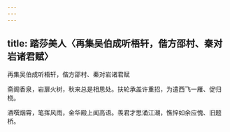 ```yaml
---
---
---
```

title: 踏莎美人〈再集吴伯成听梧轩，偕方邵村、秦对岩诸君赋〉
---



再集吴伯成听梧轩，偕方邵村、秦对岩诸君赋

斋阁香泉，岩扉火树，秋来总是相思处。扶轮承盖许重招，为遣西飞一雁、促归桡。

酒噀烟霄，笔挥风雨，金华殿上闻高语。羡君才思涌江潮，憔悴如余应愧、旧题桥。